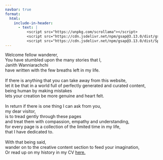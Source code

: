```yaml
---
navbar: true 
format: 
  html:
    include-in-header:
      - text: |
          <script src="https://unpkg.com/scrollama"></script>
          <script src="https://cdn.jsdelivr.net/npm/gsap@3.13.0/dist/gsap.min.js"></script>
          <script src="https://cdn.jsdelivr.net/npm/gsap@3.13.0/dist/SplitText.min.js"></script>
---
```

```{=html}
<div class="fader-content">
  <span>Welcome fellow wanderer,</span>
  <br/>
  <span>You have stumbled upon the many stories that I,</span>
  <br/>
  <span class="name">Janith Wanniarachchi</span>
  <br/>
  <span>have written with the few breaths left in my life.</span>
  <br/>
  <br/>
  <span>If there is anything that you can take away from this website,</span>
  <br/>
  <span>let it be that in a world full of perfectly generated and curated content,</span>
  <br/>
  <span> being human by making mistakes </span>
  <br/>
  <span> lets your creation be more genuine and heart felt.</span>
  <br/>
  <br/>
  <span>In return if there is one thing I can ask from you,</span>
  <br/>
<span>my dear visitor,</span>
  <br/>
  <span>is to tread gently through these pages </span>
  <br/>
  <span>and treat them with compassion, empathy and understanding,</span>
  <br/>
  <span>for every page is a collection of the limited time in my life, </span>
  <br/>
  <span>that I have dedicated to.</span>
  <br/>
  <br/>
  <span>With that being said, </span>
  <br/>
  <span> wander on to the creative content section to feed your imagination,</span>
  <br/>
  <span>Or read up on my history in my CV <a href="Portfolio.pdf">here.</a> </span>
</div>
```


<!-- Hi there, I’m Janith Wanniarachchi, A Econometrics and Business Statistics PhD candidate at Monash University, Australia, an R Shiny Developer at [Appsilon](https://appsilon.com/) and a BSc. in Statistics (Hons.) graduate from the University of Sri Jayewardenepura, Sri Lanka. -->

<!-- There's more to who I am, what I have done, how I ended up here. An updated history of my work and achievements can be found in [my Curriculum Vitae here](Janith_Wanniarachchi_Portfolio.pdf) -->

<!-- My research interests are mainly in data visualization, explainable AI and climate sciences. In this website you will find some of my work and interests in statistics and creative writing. If you find anything out of place or worth mentioning to me, please contact me through my socials. If you want to learn more about my academic and professional background, check out my Resume. -->

<!-- There's more to come in this section! Stay tuned! -->


```{=html}
<script>
 // use a script tag or an external JS file
 document.addEventListener("DOMContentLoaded", (event) => {
  document.fonts.ready.then(() => {
    gsap.registerPlugin(SplitText)
    let tl = gsap.timeline()

    const numLines = 20;

    let splits = Array(numLines).fill(0).map((x, i) => {
    console.log(`.fader-content span:nth-of-type(${(i+1)})`)
    return(SplitText.create(`.fader-content span:nth-of-type(${(i+1)})`, {type: "words"}))
    })

    splits.forEach(x => {
      tl.from(x.words, {autoAlpha:0, duration: 0.1, stagger: 0.4})
    })
    
    tl.from(".navbar-container", {opacity: 0, duration: 2})

  })
 });

</script>
```
